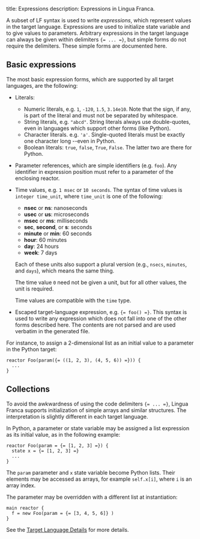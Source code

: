 title: Expressions
description: Expressions in Lingua Franca.

A subset of LF syntax is used to write _expressions_, which represent values in the target language. Expressions are used to initialize state variable and to give values to parameters. Arbitrary expressions in the target language can always be given within delimiters `{= ... =}`, but simple forms do not require the delimiters. These simple forms are documented here.

## Basic expressions

The most basic expression forms, which are supported by all target languages, are the following:

- Literals:
  - Numeric literals, e.g. `1`, `-120`, `1.5`, `3.14e10`. Note that the sign, if any, is part of the literal and must not be separated by whitespace.
  - String literals, e.g. `"abcd"`. String literals always use double-quotes, even in languages which support other forms (like Python).
  - Character literals. e.g. `'a'`. Single-quoted literals must be exactly one character long --even in Python.
  - Boolean literals: `true`, `false`, `True`, `False`. The latter two are there for Python.
- Parameter references, which are simple identifiers (e.g. `foo`). Any identifier in expression position must refer to a parameter of the enclosing reactor.
- Time values, e.g. `1 msec` or `10 seconds`. The syntax of time values is `integer time_unit`, where `time_unit` is one of the following:

  - **nsec** or **ns**: nanoseconds
  - **usec** or **us**: microseconds
  - **msec** or **ms**: milliseconds
  - **sec**, **second**, or **s**: seconds
  - **minute** or **min**: 60 seconds
  - **hour**: 60 minutes
  - **day**: 24 hours
  - **week**: 7 days

  Each of these units also support a plural version (e.g., `nsecs`, `minutes`, and `days`), which means the same thing.

  The time value `0` need not be given a unit, but for all other values, the unit is required.

  Time values are compatible with the `time` type.

- Escaped target-language expression, e.g. `{= foo() =}`. This syntax is used to write any expression which does not fall into one of the other forms described here. The contents are not parsed and are used verbatim in the generated file.



For instance, to assign a 2-dimensional list as an initial value to a parameter
in the Python target:

```lf-py
reactor Foo(param({= ((1, 2, 3), (4, 5, 6)) =})) {
  ...
}
```


## Collections


To avoid the awkwardness of using the code delimiters `{= ... =}`, Lingua Franca supports initialization of simple arrays and similar structures. The interpretation is slightly different in each target language.



In Python, a parameter or state variable may be assigned a list expression as its initial value, as in the following example:

```lf-py
reactor Foo(param = {= [1, 2, 3] =}) {
  state x = {= [1, 2, 3] =}
  ...
}
```

The `param` parameter and `x` state variable become Python lists.
Their elements may be accessed as arrays, for example `self.x[i]`, where `i` is an array index.

The parameter may be overridden with a different list at instantiation:

```lf-py
main reactor {
  f = new Foo(param = {= [3, 4, 5, 6]} )
}
```

See the [Target Language Details](../reference/target-language-details.mdx) for more details.


